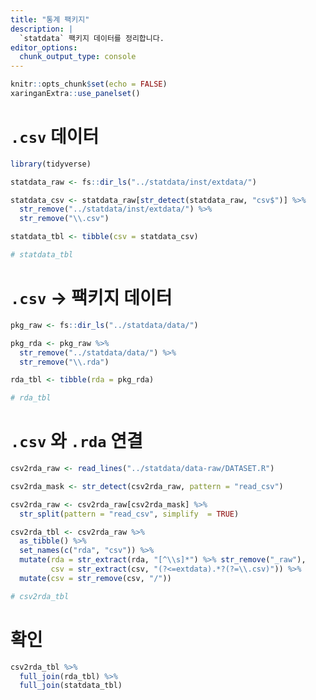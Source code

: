 ```yaml
---
title: "통계 팩키지"
description: |
  `statdata` 팩키지 데이터를 정리합니다.
editor_options: 
  chunk_output_type: console
---
```


```r
knitr::opts_chunk$set(echo = FALSE)
xaringanExtra::use_panelset()
```

# `.csv` 데이터 {#statdata-csv}

```r
library(tidyverse)

statdata_raw <- fs::dir_ls("../statdata/inst/extdata/")

statdata_csv <- statdata_raw[str_detect(statdata_raw, "csv$")] %>% 
  str_remove("../statdata/inst/extdata/") %>% 
  str_remove("\\.csv")

statdata_tbl <- tibble(csv = statdata_csv)

# statdata_tbl
```

# `.csv` &rarr; 팩키지 데이터 {#statdata-csv-to-pkg}

```r
pkg_raw <- fs::dir_ls("../statdata/data/")

pkg_rda <- pkg_raw %>% 
  str_remove("../statdata/data/") %>% 
  str_remove("\\.rda")

rda_tbl <- tibble(rda = pkg_rda)

# rda_tbl
```


# `.csv` 와 `.rda` 연결 {#statdata-csv-to-pkg-link}

```r

csv2rda_raw <- read_lines("../statdata/data-raw/DATASET.R")

csv2rda_mask <- str_detect(csv2rda_raw, pattern = "read_csv")

csv2rda_raw <- csv2rda_raw[csv2rda_mask] %>% 
  str_split(pattern = "read_csv", simplify  = TRUE) 

csv2rda_tbl <- csv2rda_raw %>% 
  as_tibble() %>% 
  set_names(c("rda", "csv")) %>% 
  mutate(rda = str_extract(rda, "[^\\s]*") %>% str_remove("_raw"),
         csv = str_extract(csv, "(?<=extdata).*?(?=\\.csv)")) %>% 
  mutate(csv = str_remove(csv, "/")) 

# csv2rda_tbl

```


# 확인 {#statdata-csv-to-pkg-check}

```r
csv2rda_tbl %>% 
  full_join(rda_tbl) %>% 
  full_join(statdata_tbl)
```

